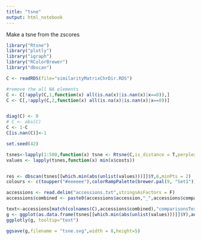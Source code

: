 ```yaml
---
title: "tsne"
output: html_notebook
---
```


Make a tsne from the zscores
```r
library("Rtsne")
library("plotly")
library("igraph")
library("RColorBrewer")
library("dbscan")

C <- readRDS(file="similarityMatrixChrDir.RDS")

#remove the all NA elements
C <- C[!apply(C,1,function(x) all(is.na(x)|is.nan(x)|x==0)),]
C <- C[,!apply(C,2,function(x) all(is.na(x)|is.nan(x)|x==0))]


diag(C) <- 0
# C <- abs(C)
C <- 1-C
C[is.nan(C)]<-1

set.seed(42)

tsnes<-lapply(1:500,function(x) tsne <- Rtsne(C,is_distance = T,perplexity = 5,verbose = T,max_iter = 5000))
values <- lapply(tsnes,function(x) min(x$costs))


res <- dbscan(tsnes[[which.min(abs(unlist(values)))]]$Y,6,minPts = 2)
colours <- c(toupper("#eeeeee"),colorRampPalette(brewer.pal(9, "Set1"))(length(unique(res$cluster))))

accessions <- read.delim("accessions.txt",stringsAsFactors = F)
accessions$combined <- paste0(accessions$accession,"_",accessions$comparison)

text<-accessions[match(colnames(C),accessions$combined),"comparisonsText"]
g <- ggplot(as.data.frame(tsnes[[which.min(abs(unlist(values)))]]$Y),aes(x = V1,y=V2,text=text,color=as.factor(res$cluster))) + geom_point(size=3) + scale_colour_manual(values = colours)+ cowplot::theme_cowplot()
ggplotly(g, tooltip="text")

ggsave(g,filename = "tsne.svg",width = 8,height=5)

```